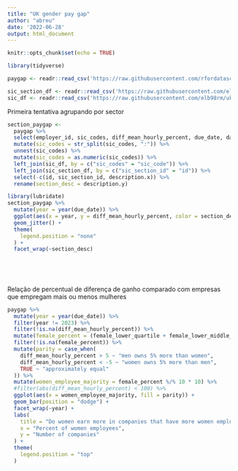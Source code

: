 ```yaml
---
title: "UK gender pay gap"
author: "abreu"
date: '2022-06-28'
output: html_document
---
```


```r
knitr::opts_chunk$set(echo = TRUE)

library(tidyverse)

paygap <- readr::read_csv('https://raw.githubusercontent.com/rfordatascience/tidytuesday/master/data/2022/2022-06-28/paygap.csv')

sic_section_df <- readr::read_csv('https://raw.githubusercontent.com/elb98rm/uk-sic-codes/master/uk-sic-code-sections.csv')
sic_df <- readr::read_csv('https://raw.githubusercontent.com/elb98rm/uk-sic-codes/master/uk-sic-codes.csv')

```

Primeira tentativa agrupando por sector

```r

section_paygap <- 
  paygap %>% 
  select(employer_id, sic_codes, diff_mean_hourly_percent, due_date, date_submitted) %>% 
  mutate(sic_codes = str_split(sic_codes, ":")) %>% 
  unnest(sic_codes) %>% 
  mutate(sic_codes = as.numeric(sic_codes)) %>%
  left_join(sic_df, by = c("sic_codes" = "sic_code")) %>% 
  left_join(sic_section_df, by = c("sic_section_id" = "id")) %>% 
  select(-c(id, sic_section_id, description.x)) %>% 
  rename(section_desc = description.y)

library(lubridate)
section_paygap %>% 
  mutate(year = year(due_date)) %>% 
  ggplot(aes(x = year, y = diff_mean_hourly_percent, color = section_desc)) +
  geom_jitter() +
  theme(
    legend.position = "none"
  ) +
  facet_wrap(~section_desc)
  
  
  
  
```


Relação de percentual de diferença de ganho comparado com empresas que empregam mais ou menos mulheres

```r

paygap %>% 
  mutate(year = year(due_date)) %>% 
  filter(year != 2023) %>% 
  filter(!is.na(diff_mean_hourly_percent)) %>% 
  mutate(female_percent = (female_lower_quartile + female_lower_middle_quartile + female_upper_middle_quartile + female_top_quartile)/4) %>% 
  filter(!is.na(female_percent)) %>% 
  mutate(parity = case_when(
    diff_mean_hourly_percent > 5 ~ "men owns 5% more than women",
    diff_mean_hourly_percent < -5 ~ "women owns 5% more than men",
    TRUE ~ "approximately equal"
  )) %>% 
  mutate(women_employee_majority = female_percent %/% 10 * 10) %>% 
  #filter(abs(diff_mean_hourly_percent) < 100) %>% 
  ggplot(aes(x = women_employee_majority, fill = parity)) +
  geom_bar(position = "dodge") +
  facet_wrap(~year) +
  labs(
    title = "Do women earn more in companies that have more women employees?",
    x = "Percent of women employees",
    y = "Number of companies"
  ) +
  theme(
    legend.position = "top"
  ) 


```






